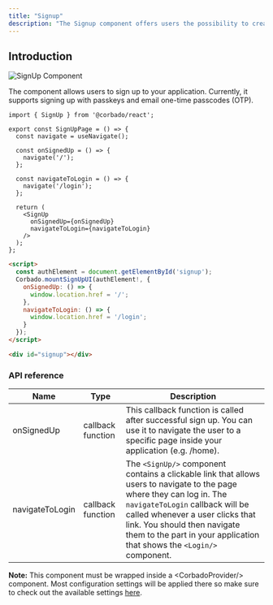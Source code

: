 ```yaml
---
title: "Signup"
description: "The Signup component offers users the possibility to create a new account."
---
```


## Introduction

![SignUp Component](/images/frontend-integration/ui-components/signup/signup-component.webp)

The component allows users to sign up to your application. Currently, it supports signing up with passkeys and email one-time passcodes (OTP).&#x20;

<CodeGroup>

```tsx React
import { SignUp } from '@corbado/react';

export const SignUpPage = () => {
  const navigate = useNavigate();

  const onSignedUp = () => {
    navigate('/');
  };

  const navigateToLogin = () => {
    navigate('/login');
  };

  return (
    <SignUp
      onSignedUp={onSignedUp}
      navigateToLogin={navigateToLogin}
    />
  );
};
```

```html VanillaJS
<script>
  const authElement = document.getElementById('signup');
  Corbado.mountSignUpUI(authElement!, {
    onSignedUp: () => {
      window.location.href = '/';
    },
    navigateToLogin: () => {
      window.location.href = '/login';
    }
  });
</script>

<div id="signup"></div>
```

</CodeGroup>

### API reference

| Name            | Type              | Description                                                                                                                                                                                                                                                                                             |
| --------------- | ----------------- | ------------------------------------------------------------------------------------------------------------------------------------------------------------------------------------------------------------------------------------------------------------------------------------------------------- |
| onSignedUp      | callback function | This callback function is called after successful sign up. You can use it to navigate the user to a specific page inside your application (e.g. /home).                                                                                                                                                 |
| navigateToLogin | callback function | The `<SignUp/>` component contains a clickable link that allows users to navigate to the page where they can log in. The `navigateToLogin` callback will be called whenever a user clicks that link. You should then navigate them to the part in your application that shows the `<Login/>` component. |

**Note:** This component must be wrapped inside a \<CorbadoProvider/> component. Most configuration settings will be applied there so make sure to check out the available settings [here](./corbadoprovider).
